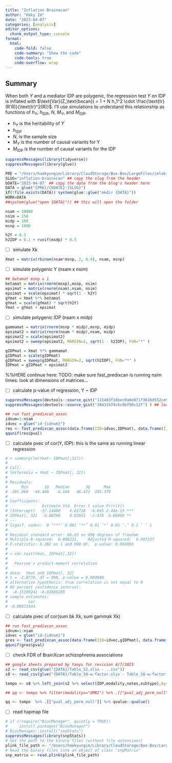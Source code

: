 ```yaml
---
title: "Inflation Brainxcan"
author: "Haky Im"
date: "2023-04-07"
categories: [analysis]
editor_options: 
  chunk_output_type: console
format:
  html:
    code-fold: false
    code-summary: "Show the code"
    code-tools: true
    code-overflow: wrap
---
```



::: {.callout-tip}
## Summary
When both $Y$ and a mediator IDP are polygenic, the regression test $Y$ on IDP is inflated with $\text{Var}(Z_\text{bxcan}) = 1 + N h_1^2 \cdot \frac{\text{tr}(R'R)}{\text{tr}^2(R)}$. I'll use simulations to understand this relationship as functions of $h_Y$, $h_\text{IDP}$, $N$, $M_Y$, and $M_\text{IDP}$. 
:::

- $h_Y$ is the heritability of $Y$
- $h_\text{IDP}$
- $N$, is the sample size
- $M_Y$ is the number of causal variants for Y
- $M_\text{IDP}$ is the number of causal variants for the IDP

```r
suppressMessages(library(tidyverse))
suppressMessages(library(glue))

PRE = "/Users/haekyungim/Library/CloudStorage/Box-Box/LargeFiles/imlab-data/data-Github/web-data"
SLUG="inflation-brainxcan" ## copy the slug from the header
bDATE='2023-04-07' ## copy the date from the blog's header here
DATA = glue("{PRE}/{bDATE}-{SLUG}")
if(!file.exists(DATA)) system(glue::glue("mkdir {DATA}"))
WORK=DATA
##system(glue("open {DATA}")) ## this will open the folder 
```

```r
nsam = 10000
nsim = 150
midp = 100
msnp = 1000

h2Y = 0.5
h2IDP = 0.1 + runif(midp) * 0.5
```

-   [ ] simulate Xk

```r
Xmat = matrix(rbinom(nsam*msnp, 2, 0.4), nsam, msnp)
```

-   [ ] simulate polygenic Y (nsam x nsim)

```{=tex}
\begin{align}
Y &= \beta \cdot \text{IDP} + \sum_k X_k \cdot b_k + \epsilon
\end{align}
```

```r
## betamat msnp x 1 
betamat = matrix(rnorm(msnp),msnp, nsim)
epsimat = matrix(rnorm(nsam),nsam, nsim)
epsimat = scale(epsimat) * sqrt(1 - h2Y)
gYmat = Xmat %*% betamat
gYmat = scale(gYmat) * sqrt(h2Y)
Ymat = gYmat + epsimat
```

-   [ ] simulate polygenic IDP (nsam x midp)

```{=tex}
\begin{align}
\text{IDP} &= \sum_k \gamma_k \cdot X_k + \epsilon',
\end{align}
```

```r
gammamat = matrix(rnorm(msnp * midp),msnp, midp)
epsimat2 = matrix(rnorm(nsam * midp),nsam, midp)
epsimat2 = scale(epsimat2)
epsimat2 = sweep(epsimat2, MARGIN=2, sqrt(1 - h2IDP), FUN="*" )

gIDPmat = Xmat %*% gammamat
gIDPmat = scale(gIDPmat) 
gIDPmat = sweep(gIDPmat, MARGIN=2, sqrt(h2IDP), FUN="*" )
IDPmat = gIDPmat + epsimat2
```


%%HERE continue here: TODO: make sure fast_predixcan is running nsim times: look at dimensions of matrices...

-   [ ] calculate p-value of regression, Y \~ IDP

```r
suppressMessages(devtools::source_gist("115403f16bec0a0e871f3616d552ce9b") ) ## load fn_ratxcan, fast regression and other convenience functions to correlate subsets of columns of two matrices
suppressMessages(devtools::source_gist("38431b74c6c0bf90c12f") ) ## load qqunif

## run fast_predixcan_assoc
idnum=1:nsam
idvec = glue("id-{idnum}")
res <- fast_predixcan_assoc(data.frame(IID=idvec,IDPmat), data.frame(IID=idvec,Ymat), idlist=idvec)
qqunif(res$pval)

```

-   [ ] calculate pvec of cor(Y, IDP): this is the same as running linear regression

```r
# > summary(lm(Ymat~ IDPmat[,32]))
# 
# Call:
# lm(formula = Ymat ~ IDPmat[, 32])
# 
# Residuals:
#      Min       1Q   Median       3Q      Max 
# -201.069  -46.406   -0.164   46.472  205.379 
# 
# Coefficients:
#               Estimate Std. Error t value Pr(>|t|)    
# (Intercept)  -37.14480    4.61728  -8.045 2.44e-15 ***
# IDPmat[, 32]  -0.08780    0.03051  -2.878  0.00409 ** 
# ---
# Signif. codes:  0 ‘***’ 0.001 ‘**’ 0.01 ‘*’ 0.05 ‘.’ 0.1 ‘ ’ 1
# 
# Residual standard error: 68.63 on 998 degrees of freedom
# Multiple R-squared:  0.008231,	Adjusted R-squared:  0.007237 
# F-statistic: 8.282 on 1 and 998 DF,  p-value: 0.004088
# 
# > cor.test(Ymat, IDPmat[,32])
# 
# 	Pearson's product-moment correlation
# 
# data:  Ymat and IDPmat[, 32]
# t = -2.8779, df = 998, p-value = 0.004088
# alternative hypothesis: true correlation is not equal to 0
# 95 percent confidence interval:
#  -0.15186241 -0.02889285
# sample estimates:
#         cor 
# -0.09072344 
```

-   [ ] calculate pvec of cor(sum bk Xk, sum gammak Xk)

```r
## run fast_predixcan_assoc
idnum=1:nsam
idvec = glue("id-{idnum}")
gres <- fast_predixcan_assoc(data.frame(IID=idvec,gIDPmat), data.frame(IID=idvec,gYmat), idlist=idvec)
qqunif(gres$pval)

```

-   [ ] check FDR of BrainXcan schizophrenia associations

```r
## google sheets prepared by Yanyu for revision 4/7/2023
s2 <- read_csv(glue("{DATA}/Table_S2.xlsx - ..csv"))
s8 <- read_csv(glue("{DATA}/Table_S8-w-factor.xlsx - Table_S8-w-factor.csv"))

tempo <- s8 %>% left_join(s2 %>% select(IDP,modality,notes,subtype),by=c("IDP")) %>% filter(model=="ridge",phenotype=="SCZ_PGC_2020") %>% filter(substr(subtype, 1, 2) != 'w-' | is.na(subtype) ) %>% filter(!grepl("ProbTrack-1",IDP))

## qq <- tempo %>% filter(modality=="dMRI") %>% .[["pval_adj_perm_null"]] %>% qvalue::qvalue()

qq <- tempo  %>% .[["pval_adj_perm_null"]] %>% qvalue::qvalue()


```

-   [ ] read hapmap file

```r
# if (!require("BiocManager", quietly = TRUE))
#     install.packages("BiocManager")
# BiocManager::install("snpStats")
suppressMessages(library(snpStats))
# Set the path to the binary files (without file extensions)
plink_file_path <- "/Users/haekyungim/Library/CloudStorage/Box-Box/LargeFiles/imlab-data/Reference-Data/GWAS-tutorial-Marees/data_1_QC_GWAS/HapMap_3_r3_1"
# Read the binary files into an object of class "snpMatrix"
snp_matrix <- read.plink(plink_file_path)

```

